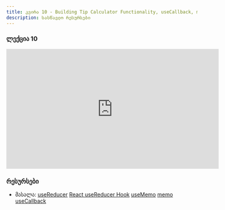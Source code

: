 ```yaml
---
title: კვირა 10 - Building Tip Calculator Functionality, useCallback, memo, useMemo
description: სასწავლო რესურსები
---
```


### ლექცია 10
<iframe width="560" height="315"  src="https://www.youtube.com/watch?v=fhxiktmbmUM&ab_channel=BitCamp" title="YouTube video player" frameborder="0" allow="accelerometer; autoplay; clipboard-write; encrypted-media; gyroscope; picture-in-picture; web-share" allowfullscreen></iframe>

### რესურსები

- მასალა: [useReducer](https://react.dev/reference/react/useReducer)
[React useReducer Hook](https://www.w3schools.com/react/react_usereducer.asp)
[useMemo](https://react.dev/reference/react/useMemo)
[memo](https://react.dev/reference/react/memo)
[useCallback](https://react.dev/reference/react/useCallback)
